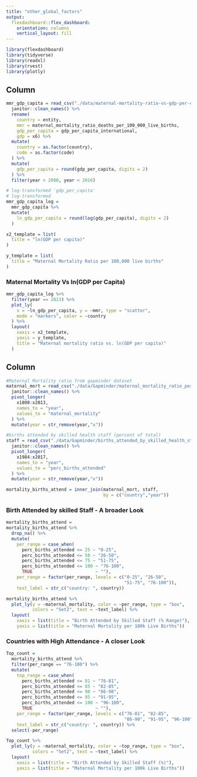 ```yaml
---
title: "other_global_factors"
output: 
  flexdashboard::flex_dashboard:
    orientation: columns
    vertical_layout: fill
---
```


```r
library(flexdashboard)
library(tidyverse)
library(readxl)
library(rvest)
library(plotly)
```

Column {data-width=700}
-----------------------------------------------------------------------

```r
mmr_gdp_capita = read_csv("./data/maternal-mortality-ratio-vs-gdp-per-capita.csv") %>%
  janitor::clean_names() %>% 
  rename(
    country = entity,
    mmr = maternal_mortality_ratio_deaths_per_100_000_live_births,
    gdp_per_capita = gdp_per_capita_international,
    gdp = x6) %>% 
  mutate(
    country = as.factor(country),
    code = as.factor(code)
  ) %>% 
  mutate(
    gdp_per_capita = round(gdp_per_capita, digits = 2)
  ) %>% 
  filter(year > 2000, year < 2016)

# log-transformed 'gdp_per_capita'
# log-transformed
mmr_gdp_capita_log = 
  mmr_gdp_capita %>% 
  mutate(
    ln_gdp_per_capita = round(log(gdp_per_capita), digits = 2)
  )

x2_template = list(
  title = "ln(GDP per capita)"
)

y_template = list(
  title = "Maternal Mortality Ratio per 100,000 live births"
)
```

### Maternal Mortality Vs ln(GDP per Capita)


```r
mmr_gdp_capita_log %>%  
  filter(year == 2013) %>% 
  plot_ly(
    x = ~ln_gdp_per_capita, y = ~mmr, type = "scatter", 
    mode = "markers", color = ~country
  ) %>%  
  layout(
    xaxis = x2_template,
    yaxis = y_template,
    title = "Maternal mortality ratio vs. ln(GDP per capita)"
  )
```

Column {data-width=300}
-----------------------------------------------------------------------



```r
#Maternal Mortality ratio from gapminder dataset
maternal_mort = read_csv("./data/Gapminder/maternal_mortality_ratio_per_100000_live_births.csv") %>% 
  janitor::clean_names() %>% 
  pivot_longer(
    x1800:x2013,
    names_to = "year",
    values_to = "maternal_mortality"
  ) %>% 
  mutate(year = str_remove(year,"x"))

#births attended by skilled health staff (percent of total)
staff = read_csv("./data/Gapminder/births_attended_by_skilled_health_staff_percent_of_total.csv")  %>% 
  janitor::clean_names() %>% 
  pivot_longer(
    x1984:x2017,
    names_to = "year",
    values_to = "perc_births_attended"
  ) %>% 
  mutate(year = str_remove(year,"x"))

mortality_births_attend = inner_join(maternal_mort, staff, 
                                     by = c("country","year"))
```








### Birth Attended by skilled Staff - A broader Look

```r
mortality_births_attend = 
mortality_births_attend %>% 
  drop_na() %>% 
  mutate(
    per_range = case_when(
      perc_births_attended <= 25 ~ "0-25",
      perc_births_attended <= 50 ~ "26-50",
      perc_births_attended <= 75 ~ "51-75",
      perc_births_attended <= 100 ~ "76-100",
      TRUE                        ~ ""),
    per_range = factor(per_range, levels = c("0-25", "26-50", 
                                             "51-75", "76-100")),
    text_label = str_c("country: ", country))

mortality_births_attend %>% 
  plot_ly(y = ~maternal_mortality, color = ~per_range, type = "box",
          colors = "Set2", text = ~text_label) %>% 
  layout(
    xaxis = list(title = "Birth Attended by Skilled Staff (% Range)"),
    yaxis = list(title = "Maternal Mortality per 100k Live Births"))
```

### Countries with High Attendance - A closer Look

```r
Top_count =
  mortality_births_attend %>% 
  filter(per_range == "76-100") %>%
  mutate(
    top_range = case_when(
      perc_births_attended <= 81 ~ "76-81",
      perc_births_attended <= 85 ~ "82-85",
      perc_births_attended <= 90 ~ "86-90",
      perc_births_attended <= 95 ~ "91-95",
      perc_births_attended <= 100 ~ "96-100",
      TRUE                        ~ ""),
    per_range = factor(per_range, levels = c("76-81", "82-85", 
                                             "86-90", "91-95", "96-100")),
    text_label = str_c("country: ", country)) %>% 
  select(-per_range)

Top_count %>%
  plot_ly(y = ~maternal_mortality, color = ~top_range, type = "box",
          colors = "Set2", text = ~text_label) %>% 
  layout(
    xaxis = list(title = "Birth Attended by Skilled Staff (%)"),
    yaxis = list(title = "Maternal Mortality per 100k Live Births"))
```

